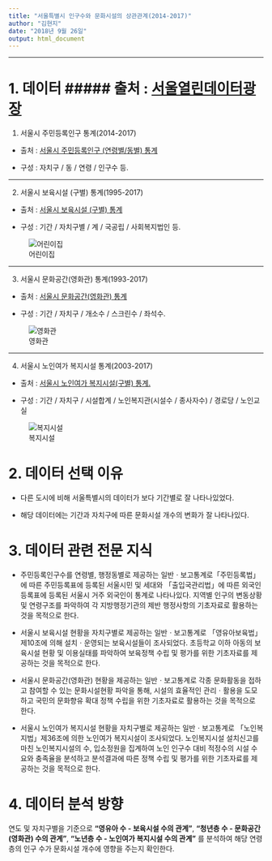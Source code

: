 ---
title: "서울특별시 인구수와 문화시설의 상관관계(2014-2017)"
author: "김현지"
date: "2018년 9월 26일"
output: html_document
---


---

# 1. 데이터 ##### 출처 : [서울열린데이터광장](http://data.seoul.go.kr/)


1) 서울시 주민등록인구 통계(2014-2017)

  * 출처 : [서울시 주민등록인구 (연령별/동별) 통계](http://data.seoul.go.kr/dataList/datasetView.do?infId=10727&srvType=S&serviceKind=2) 
  
  * 구성 : 자치구 /  동 / 연령 / 인구수 등.
  
---  
  
2) 서울시 보육시설 (구별) 통계(1995-2017) 

  * 출처 : [서울시 보육시설 (구별) 통계](http://data.seoul.go.kr/dataList/datasetView.do?infId=71&srvType=S&serviceKind=2&currentPageNo=1&searchValue=&searchKey=null) 
  
  * 구성 : 기간 / 자치구별 / 계 / 국공립 / 사회복지법인 등.
  
   ![어린이집](http://ojsfile.ohmynews.com/STD_IMG_FILE/2011/0926/IE001352231_STD.jpg)

---
  
3) 서울시 문화공간(영화관) 통계(1993-2017)
  
  * 출처 : [서울시 문화공간(영화관) 통계](http://data.seoul.go.kr/dataList/datasetView.do?infId=165&srvType=S&serviceKind=2&currentPageNo=1&searchValue=&searchKey=null)
  
  * 구성 : 기간 / 자치구 / 개소수 / 스크린수 / 좌석수.
  
   ![영화관](http://img.etoday.co.kr/pto_db/2017/08/20170828094125_1117673_550_345.jpg)

---
  
4) 서울시 노인여가 복지시설 통계(2003-2017)
  
  * 출처 : [서울시 노인여가 복지시설(구별) 통계.](http://data.seoul.go.kr/dataList/datasetView.do?infId=54&srvType=S&serviceKind=2)
  
  * 구성 : 기간 / 자치구 / 시설합계 / 노인복지관(시설수 / 종사자수) / 경로당 / 노인교실
  
   ![복지시설](http://www.boeuni.com/news/photo/201801/48894_26298_4255.jpeg)




# 2. 데이터 선택 이유

- 다른 도시에 비해 서울특별시의 데이터가 보다 기간별로 잘 나타나있었다.

- 해당 데이터에는 기간과 자치구에 따른 문화시설 개수의 변화가 잘 나타나있다.



# 3. 데이터 관련 전문 지식

- 주민등록인구수를 연령별, 행정동별로 제공하는 일반ㆍ보고통계로「주민등록법」에 따른 주민등록표에 등록된 서울시민 및 세대와 「출입국관리법」에 따른 외국인등록표에 등록된 서울시 거주 외국인이 통계로 나타나있다. 지역별 인구의 변동상황 및 연령구조를 파악하여 각 지방행정기관의 제반 행정사항의 기초자료로 활용하는 것을 목적으로 한다.

- 서울시 보육시설 현황을 자치구별로 제공하는 일반ㆍ보고통계로 「영유아보육법」제10조에 의해 설치ㆍ운영되는 보육시설들이 조사되었다. 초등학교 이하 아동의 보육시설 현황 및 이용실태를 파악하여 보육정책 수립 및 평가를 위한 기초자료를 제공하는 것을 목적으로 한다.

- 서울시 문화공간(영화관) 현황을 제공하는 일반ㆍ보고통계로 각종 문화활동을 접하고 참여할 수 있는 문화시설현황 파악을 통해, 시설의 효율적인 관리ㆍ활용을 도모하고 국민의 문화향유 확대 정책 수립을 위한 기초자료로 활용하는 것을 목적으로 한다.
 
- 서울시 노인여가 복지시설 현황을 자치구별로 제공하는 일반ㆍ보고통계로 「노인복지법」제36조에 의한 노인여가 복지시설이 조사되었다. 노인복지시설 설치신고를 마친 노인복지시설의 수, 입소정원을 집계하여 노인 인구수 대비 적정수의 시설 수요와 충족율을 분석하고 분석결과에 따른 정책 수립 및 평가를 위한 기초자료를 제공하는 것을 목적으로 한다.



# 4. 데이터 분석 방향

연도 및 자치구별을 기준으로 **"영유아 수 - 보육시설 수의 관계"**, **"청년층 수 - 문화공간(영화관) 수의 관계"**, **"노년층 수 - 노인여가 복지시설 수의 관계"** 를 분석하여 해당 연령층의 인구 수가 문화시설 개수에 영향을 주는지 확인한다.
